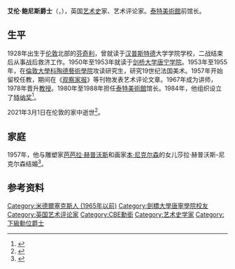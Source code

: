 {{Infobox officeholder
|name = 艾伦·鲍尼斯
|native_name = Alan Bowness
|honorific-suffix = {{Post-nominals|country=GBR|CBE|size=100%}}
|image = Sir Alan Bowness, 2016. Photo Gautier Deblonde..jpg
|caption = 2016年
|birth_date = {{birth date|1928|1|11|df=yes}}
|birth_place = 英国[[米德爾塞克斯|米德爾塞克斯]][[芬奇利|芬奇利]]
|death_date = {{death date and age|2021|3|1|1928|1|11|df=yes}}
|death_place = 英国[[伦敦|伦敦]]
|occupation = [[艺术史|艺术史]]家
|office = [[泰特美術館|泰特美術館]]馆长
|term_start = 1980年
|term_end = 1988年
|education = [[剑桥大学唐宁学院|剑桥大学唐宁学院]]<br>[[科陶德藝術學院|科陶德藝術學院]]
}}
'''艾伦·鲍尼斯爵士'''（{{lang-en|Sir Alan Bowness}}，{{bd|1928年|1月11日|2021年|3月1日|catIdx=Bowness}}），英国[[艺术史|艺术史]]家、艺术评论家。[[泰特美術館|泰特美術館]]前馆长。

== 生平 ==
1928年出生于[[伦敦|伦敦]]北部的[[芬奇利|芬奇利]]，曾就读于[[汉普斯特德|汉普斯特德]]大学学院学校，二战结束后从事战后救济工作。1950年至1953年就读于[[剑桥大学唐宁学院|剑桥大学唐宁学院]]。1953年至1955年，在[[倫敦大學|倫敦大學]][[科陶德藝術學院|科陶德藝術學院]]攻读研究生，研究19世纪法国美术。1957年开始留校任教，期间在《[[观察家报|观察家报]]》等刊物发表艺术评论文章。1967年成为讲师，1978年晋升[[教授|教授]]。1980年至1988年担任[[泰特美術館|泰特美術館]]馆长。1984年，他组织设立了[[特纳奖|特纳奖]]<ref>{{cite web |title=Sir Alan Bowness obituary |url=https://www.thetimes.co.uk/article/sir-alan-bowness-obituary-zfmkbmmp9 |publisher=[[The_Times|The Times]] |language=en |date=2021-03-03 |access-date=2021-03-27 |archive-date=2021-03-18 |archive-url=https://web.archive.org/web/20210318092030/https://www.thetimes.co.uk/article/sir-alan-bowness-obituary-zfmkbmmp9 |dead-url=no }}</ref>。

2021年3月1日在伦敦的家中逝世<ref>{{cite web |title=Sir Alan Bowness obituary |url=https://www.theguardian.com/artanddesign/2021/mar/05/alan-bowness-obituary |publisher=[[The_Guardian|The Guardian]] |language=en |date=2021-03-05 |access-date=2021-03-27 |archive-date=2021-04-30 |archive-url=https://web.archive.org/web/20210430125712/https://www.theguardian.com/artanddesign/2021/mar/05/alan-bowness-obituary |dead-url=no }}</ref>。

== 家庭 ==
1957年，他与雕塑家[[芭芭拉·赫普沃斯|芭芭拉·赫普沃斯]]和画家[[本·尼克尔森|本·尼克尔森]]的女儿莎拉·赫普沃斯-尼克尔森结婚<ref>{{cite web |title=泰特前馆长艾伦·鲍尼斯辞世 曾推动“泰特帝国”的扩张 |url=https://news.artron.net/20210303/n1092245.html |publisher=雅昌艺术网 |language=zh |date=2021-03-03}}</ref>。

== 参考资料 ==
{{Reflist}} 
{{Authority control}}

{{DEFAULTSORT:Bowness, Alan}}
[[Category:米德爾塞克斯人_(1965年以前)|Category:米德爾塞克斯人 (1965年以前)]]
[[Category:劍橋大學唐寧學院校友|Category:劍橋大學唐寧學院校友]]
[[Category:英国艺术评论家|Category:英国艺术评论家]]
[[Category:CBE勳銜|Category:CBE勳銜]]
[[Category:艺术史学家|Category:艺术史学家]]
[[Category:下級勳位爵士|Category:下級勳位爵士]]